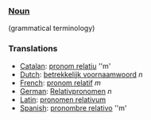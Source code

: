 ===[[Noun]]===
(grammatical terminology)

===Translations===
*[[Catalan]]: [[pronom relatiu]] ''m'
*[[Dutch]]: [[betrekkelijk voornaamwoord]] ''n''
*[[French]]: [[pronom relatif]] ''m''
*[[German]]: [[Relativpronomen]] ''n''
*[[Latin]]: [[pronomen relativum]]
*[[Spanish]]: [[pronombre relativo]] ''m'